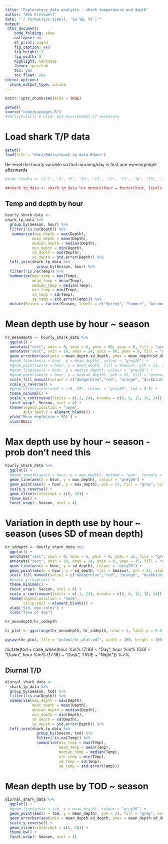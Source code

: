 ```yaml
---
title: "Exploratory data analysis - shark temperature and depth"
author: "Ben Cresswell"
date: "`r format(Sys.time(), '%d %B, %Y')`"
output: 
 html_document:
    code_folding: show
    collapse: no
    df_print: paged
    fig_caption: yes
    fig_height: 3
    fig_width: 9
    highlight: textmate
    theme: spacelab
    toc: yes
    toc_float: yes
editor_options: 
  chunk_output_type: inline
---
```



```r
knitr::opts_chunk$set(echo = TRUE)
```


```r
getwd()
source("code/packages.R")
#rm(list=ls()) # Clear out environment if necessary
```


# Load shark T/P data
```r
getwd()
load(file = "data/Rdata/shark_tp_data.Rdata")
```

Re-level the hourly variable so that morning/day is first and evening/night afterwards
```r
#time_levels <- c('7', '8', '9', '10', '11', '12', '13', '14', '15', '16', '17', '18', '19', '20', '21', '22', '23', '0', '1', '2', '3', '4', '5', '6')

##shark_tp_data <- shark_tp_data %>% mutate(hour = factor(hour, levels = time_levels))
```


## Temp and depth by hour
```r
hourly_shark_data <- 
shark_tp_data %>% 
  group_by(Season, hour) %>% 
  filter(!is.na(Depth)) %>% 
   summarise(max_depth = max(Depth),
            mean_depth = mean(Depth),
            median_depth = median(Depth),
            min_depth = min(Depth),
            sd_depth = mad(Depth),
            se_depth = std.error(Depth)) %>% 
  left_join(shark_tp_data %>% 
              group_by(Season, hour) %>% 
  filter(!is.na(Temp)) %>% 
  summarise(max_temp = max(Temp),
            mean_temp = mean(Temp),
            median_temp = median(Temp),
            min_temp = min(Temp),
            sd_temp = sd(Temp),
            se_temp = std.error(Temp))) %>% 
  mutate(Season = factor(Season, levels = c("Spring", "Summer", "Autumn", "Winter")))
```

# Mean depth use by hour ~ season
```r
hr_meandepth <- hourly_shark_data %>% 
  ggplot() +
  annotate("rect", xmin = 0, xmax = 6, ymin = 80, ymax = 0, fill = "grey50", alpha = 0.5) +
  annotate("rect", xmin = 18, xmax = 24, ymin = 80, ymax = 0, fill = "grey50", alpha = 0.5) +
  geom_errorbar(aes(ymin = mean_depth-sd_depth, ymax = mean_depth+sd_depth, x = hour), width = 1.5, colour = "grey40", linewidth = 0.2) +
  #geom_line(aes(x = hour, y = mean_depth), colour = "grey20") +
  #geom_point(aes(x = hour, y = mean_depth, fill = Season), pch = 21, alpha = 0.5) +
  #geom_line(aes(x = hour, y = median_depth), colour = "grey20") +
  #geom_point(aes(x = hour, y = median_depth), pch = 21, fill = "green4", colour = "black") +
  scale_fill_manual(values = c("dodgerblue","red", "orange", "darkblue")) +
  scale_y_reverse() +
  #geom_vline(xintercept = c(6, 18), colour = "grey30", lwd = 0.3) +
  theme_minimal() +
  scale_x_continuous(limits = c(-1, 24), breaks = c(0, 6, 12, 18, 24)) +
  facet_wrap(~ Season, ncol = 4) +
  theme(legend.position = "none",
        axis.text.x = element_blank()) +
  ylab("Mean depth\n(m ± SD)") + 
  xlab(NULL)
```


# Max depth use by hour ~ season - prob don't need this
```r
hourly_shark_data %>% 
  ggplot() +
  #geom_smooth(aes(x = hour, y = max_depth), method = "gam", formula = y~s(x, bs = "cs", k = 22), colour = "blue") +
  geom_line(aes(x = hour, y = max_depth), colour = "grey20") +
  geom_point(aes(x = hour, y = max_depth), pch = 21, fill = "grey", colour = "black") +
  scale_y_reverse() +
  geom_vline(xintercept = c(6, 18)) +
  theme_bw() +
  facet_wrap(~ Season, ncol = 4)
```



# Variation in depth use by hour ~ season (uses SD of mean depth)
```r
hr_sddepth <- hourly_shark_data %>% 
  ggplot() +
  annotate("rect", xmin = 0, xmax = 6, ymin = 0, ymax = 35, fill = "grey50", alpha = 0.5) +
  annotate("rect", xmin = 18, xmax = 24, ymin = 0, ymax = 35, fill = "grey50", alpha = 0.5) +
  geom_line(aes(x = hour, y = sd_depth), colour = "grey20") +
  geom_point(aes(x = hour, y = sd_depth, fill = Season), pch = 21, alpha = 0.5) +
  scale_fill_manual(values = c("dodgerblue","red", "orange", "darkblue")) +
  #scale_y_reverse() +
  theme_minimal() +
  facet_wrap(~ Season, ncol = 4) +
  scale_x_continuous(limits = c(-1, 24), breaks = c(0, 6, 12, 18, 24)) +
  theme(legend.position = "none",
        strip.text = element_blank()) +
  ylab("Std. dev.\n(m)") + 
  xlab("Time of day")
```


```r
hr_meandepth/hr_sddepth

hr_plot <- ggarrange(hr_meandepth, hr_sddepth, nrow = 2, label.y = 0.5, heights = c(1,0.65))

ggsave(hr_plot, file = "output/hr_plot.pdf", width = 160, height = 100, units = "mm", dpi = 300)


```



####### 


mutate(tod = case_when(hour %in% (7:16) ~ "Day",
hour %in% (5:6) ~ "Dawn",
hour %in% (17:18) ~ "Dusk",
TRUE ~ "Night")) %>%



## Diurnal T/D
```r
diurnal_shark_data <- 
  shark_tp_data %>%
  group_by(Season, tod) %>% 
  filter(!is.na(Depth)) %>% 
  summarise(max_depth = max(Depth),
            mean_depth = mean(Depth),
            median_depth = median(Depth),
            min_depth = min(Depth),
            sd_depth = sd(Depth),
            se_depth = std.error(Depth)) %>% 
  left_join(shark_tp_data %>% 
              group_by(Season, tod) %>% 
              filter(!is.na(Temp)) %>% 
              summarise(max_temp = max(Temp),
                        mean_temp = mean(Temp),
                        median_temp = median(Temp),
                        min_temp = min(Temp),
                        sd_temp = sd(Temp),
                        se_temp = std.error(Temp)))
```




# Mean depth use by TOD ~ season
```r
diurnal_shark_data %>% 
  ggplot() +
  #geom_line(aes(x = tod, y = mean_depth), colour = "grey20") +
  geom_point(aes(x = tod, y = mean_depth), pch = 21, fill = "grey", colour = "black") +
  geom_errorbar(aes(ymin = mean_depth-sd_depth, ymax = mean_depth+sd_depth, x = tod), width = 0.1, colour = "black") +
  scale_y_reverse() +
  geom_vline(xintercept = c(6, 18)) +
  theme_bw() +
  facet_wrap(~ Season, ncol = 4)
```
